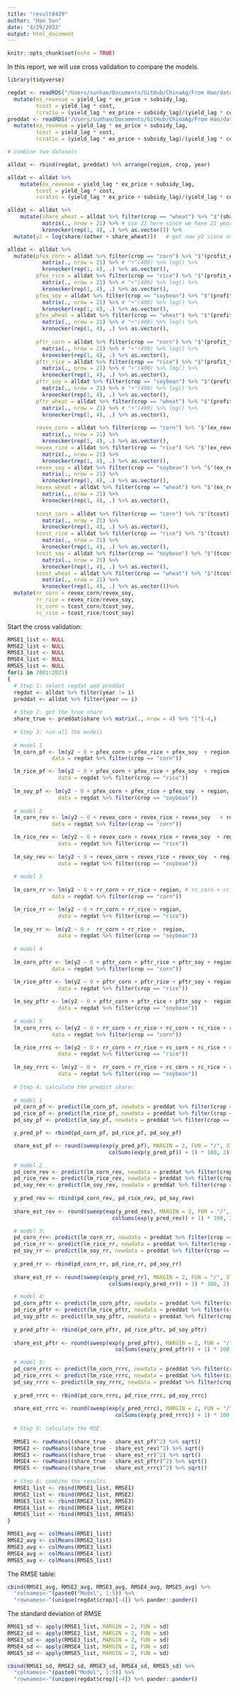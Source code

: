 ```yaml
---
title: "result0429"
author: "Hao Sun"
date: "4/29/2023"
output: html_document
---
```


```r
knitr::opts_chunk$set(echo = TRUE)
```

In this report, we will use cross validation to compare the models.

```r
library(tidyverse)

regdat <- readRDS("/Users/sunhao/Documents/GitHub/ChinaAg/From Hao/data/dongbei/regdat.rds") %>% 
  mutate(ex_revenue = yield_lag * ex_price + subsidy_lag, 
         tcost = yield_lag * cost,
         rcratio = (yield_lag * ex_price + subsidy_lag)/(yield_lag * cost))
preddat <- readRDS("/Users/sunhao/Documents/GitHub/ChinaAg/From Hao/data/dongbei/preddat.rds") %>% 
  mutate(ex_revenue = yield_lag * ex_price + subsidy_lag,
         tcost = yield_lag * cost,
         rcratio = (yield_lag * ex_price + subsidy_lag)/(yield_lag * cost))

# combine two datasets

alldat <- rbind(regdat, preddat) %>% arrange(region, crop, year)

alldat <- alldat %>% 
    mutate(ex_revenue = yield_lag * ex_price + subsidy_lag, 
         tcost = yield_lag * cost,
         rcratio = (yield_lag * ex_price + subsidy_lag)/(yield_lag * cost))

alldat <- alldat %>% 
    mutate(share_wheat = alldat %>% filter(crop == "wheat") %>% "$"(share) %>% 
           matrix(., nrow = 21) %>% # use 21 here since we have 21 years 
           kronecker(rep(1, 4), .) %>% as.vector()) %>% 
  mutate(y2 = log(share/(other + share_wheat)))   # get new y2 since now we combine other

alldat <- alldat %>% 
  mutate(pfex_corn = alldat %>% filter(crop == "corn") %>% "$"(profit_ex) %>% 
           matrix(., nrow = 21) %>% # "+"(400) %>% log() %>% 
           kronecker(rep(1, 4), .) %>% as.vector(), 
         pfex_rice = alldat %>% filter(crop == "rice") %>% "$"(profit_ex) %>% 
           matrix(., nrow = 21) %>% # "+"(400) %>% log() %>% 
           kronecker(rep(1, 4), .) %>% as.vector(), 
         pfex_soy = alldat %>% filter(crop == "soybean") %>% "$"(profit_ex) %>% 
           matrix(., nrow = 21) %>% # "+"(400) %>% log() %>% 
           kronecker(rep(1, 4), .) %>% as.vector(), 
         pfex_wheat = alldat %>% filter(crop == "wheat") %>% "$"(profit_ex) %>% 
           matrix(., nrow = 21) %>% # "+"(400) %>% log() %>% 
           kronecker(rep(1, 4), .) %>% as.vector(),
         
         pftr_corn = alldat %>% filter(crop == "corn") %>% "$"(profit_true_lag) %>% 
           matrix(., nrow = 21) %>% # "+"(400) %>% log() %>% 
           kronecker(rep(1, 4), .) %>% as.vector(), 
         pftr_rice = alldat %>% filter(crop == "rice") %>% "$"(profit_true_lag) %>% 
           matrix(., nrow = 21) %>% # "+"(400) %>% log() %>% 
           kronecker(rep(1, 4), .) %>% as.vector(), 
         pftr_soy = alldat %>% filter(crop == "soybean") %>% "$"(profit_true_lag) %>% 
           matrix(., nrow = 21) %>% # "+"(400) %>% log() %>% 
           kronecker(rep(1, 4), .) %>% as.vector(), 
         pftr_wheat = alldat %>% filter(crop == "wheat") %>% "$"(profit_true_lag) %>% 
           matrix(., nrow = 21) %>% # "+"(400) %>% log() %>% 
           kronecker(rep(1, 4), .) %>% as.vector(),
         
         revex_corn = alldat %>% filter(crop == "corn") %>% "$"(ex_revenue) %>% 
           matrix(., nrow = 21) %>% 
           kronecker(rep(1, 4), .) %>% as.vector(), 
         revex_rice = alldat %>% filter(crop == "rice") %>% "$"(ex_revenue) %>% 
           matrix(., nrow = 21) %>% 
           kronecker(rep(1, 4), .) %>% as.vector(),
         revex_soy = alldat %>% filter(crop == "soybean") %>% "$"(ex_revenue) %>% 
           matrix(., nrow = 21) %>% 
           kronecker(rep(1, 4), .) %>% as.vector(), 
         revex_wheat = alldat %>% filter(crop == "wheat") %>% "$"(ex_revenue) %>% 
           matrix(., nrow = 21) %>% 
           kronecker(rep(1, 4), .) %>% as.vector(),
         
         tcost_corn = alldat %>% filter(crop == "corn") %>% "$"(tcost) %>% 
           matrix(., nrow = 21) %>% 
           kronecker(rep(1, 4), .) %>% as.vector(), 
         tcost_rice = alldat %>% filter(crop == "rice") %>% "$"(tcost) %>% 
           matrix(., nrow = 21) %>% 
           kronecker(rep(1, 4), .) %>% as.vector(),
         tcost_soy = alldat %>% filter(crop == "soybean") %>% "$"(tcost) %>% 
           matrix(., nrow = 21) %>% 
           kronecker(rep(1, 4), .) %>% as.vector(), 
         tcost_wheat = alldat %>% filter(crop == "wheat") %>% "$"(tcost) %>% 
           matrix(., nrow = 21) %>% 
           kronecker(rep(1, 4), .) %>% as.vector())%>% 
  mutate(rr_corn = revex_corn/revex_soy, 
         rr_rice = revex_rice/revex_soy,
         rc_corn = tcost_corn/tcost_soy, 
         rc_rice = tcost_rice/tcost_soy)
```


Start the cross validation: 

```r
RMSE1_list <- NULL
RMSE2_list <- NULL
RMSE3_list <- NULL
RMSE4_list <- NULL
RMSE5_list <- NULL
for(i in 2001:2021)
{
  # Step 1: select regdat and preddat
  regdat <- alldat %>% filter(year != i)
  preddat <- alldat %>% filter(year == i)
  
  # Step 2: get the true share 
  share_true <- preddat$share %>% matrix(., nrow = 4) %>% "["(-4,)
 
  # Step 3: run all the models 
  
  # model 1
  lm_corn_pf <- lm(y2 ~ 0 + pfex_corn + pfex_rice + pfex_soy  + region,
              data = regdat %>% filter(crop == "corn"))

  lm_rice_pf <- lm(y2 ~ 0 + pfex_corn + pfex_rice + pfex_soy  + region,
                data = regdat %>% filter(crop == "rice"))
  
  lm_soy_pf <- lm(y2 ~ 0 + pfex_corn + pfex_rice + pfex_soy  + region,
                data = regdat %>% filter(crop == "soybean"))
  
  # model 2
  lm_corn_rev <- lm(y2 ~ 0 + revex_corn + revex_rice + revex_soy   + region,
              data = regdat %>% filter(crop == "corn"))

  lm_rice_rev <- lm(y2 ~ 0 + revex_corn + revex_rice + revex_soy  + region,
                data = regdat %>% filter(crop == "rice"))
  
  lm_soy_rev <- lm(y2 ~ 0 + revex_corn + revex_rice + revex_soy  + region,
                data = regdat %>% filter(crop == "soybean"))
  
  # model 3
  
  lm_corn_rr <- lm(y2 ~ 0 + rr_corn + rr_rice + region, # rc_corn + rc_rice + rc_soy + 
              data = regdat %>% filter(crop == "corn"))

  lm_rice_rr <- lm(y2 ~ 0 + rr_corn + rr_rice + region,
                data = regdat %>% filter(crop == "rice"))
  
  lm_soy_rr <- lm(y2 ~ 0 +  rr_corn + rr_rice +  region,
                data = regdat %>% filter(crop == "soybean"))
  
  # model 4
  
  lm_corn_pftr <- lm(y2 ~ 0 + pftr_corn + pftr_rice + pftr_soy + region,
              data = regdat %>% filter(crop == "corn"))

  lm_rice_pftr <- lm(y2 ~ 0 + pftr_corn + pftr_rice + pftr_soy + region,
                data = regdat %>% filter(crop == "rice"))
  
  lm_soy_pftr <- lm(y2 ~ 0 + pftr_corn + pftr_rice + pftr_soy +  region,
                data = regdat %>% filter(crop == "soybean"))
  
  # model 5
  lm_corn_rrrc <- lm(y2 ~ 0 + rr_corn + rr_rice + rc_corn + rc_rice + region, # rc_corn + rc_rice + rc_soy + 
              data = regdat %>% filter(crop == "corn"))

  lm_rice_rrrc <- lm(y2 ~ 0 + rr_corn + rr_rice + rc_corn + rc_rice + region,
                data = regdat %>% filter(crop == "rice"))
  
  lm_soy_rrrc <- lm(y2 ~ 0 +  rr_corn + rr_rice + rc_corn + rc_rice + region,
                data = regdat %>% filter(crop == "soybean"))
  
  # Step 4: calculate the predict share: 
  
  # model 1
  pd_corn_pf <- predict(lm_corn_pf, newdata = preddat %>% filter(crop == "corn"))
  pd_rice_pf <- predict(lm_rice_pf, newdata = preddat %>% filter(crop == "rice"))
  pd_soy_pf <- predict(lm_soy_pf, newdata = preddat %>% filter(crop == "soybean"))

  y_pred_pf <- rbind(pd_corn_pf, pd_rice_pf, pd_soy_pf)

  share_est_pf <- round(sweep(exp(y_pred_pf), MARGIN = 2, FUN = "/", STATS =
                                colSums(exp(y_pred_pf)) + 1) * 100, 2)

  # model 2
  pd_corn_rev <- predict(lm_corn_rev, newdata = preddat %>% filter(crop == "corn"))
  pd_rice_rev <- predict(lm_rice_rev, newdata = preddat %>% filter(crop == "rice"))
  pd_soy_rev <- predict(lm_soy_rev, newdata = preddat %>% filter(crop == "soybean"))
  
  y_pred_rev <- rbind(pd_corn_rev, pd_rice_rev, pd_soy_rev)
  
  share_est_rev <- round(sweep(exp(y_pred_rev), MARGIN = 2, FUN = "/", STATS =
                                 colSums(exp(y_pred_rev)) + 1) * 100, 2)

  # model 3: 
  pd_corn_rr<- predict(lm_corn_rr, newdata = preddat %>% filter(crop == "corn"))
  pd_rice_rr <- predict(lm_rice_rr, newdata = preddat %>% filter(crop == "rice"))
  pd_soy_rr <- predict(lm_soy_rr, newdata = preddat %>% filter(crop == "soybean"))
  
  y_pred_rr <- rbind(pd_corn_rr, pd_rice_rr, pd_soy_rr)
  
  share_est_rr <- round(sweep(exp(y_pred_rr), MARGIN = 2, FUN = "/", STATS =
                                colSums(exp(y_pred_rr)) + 1) * 100, 2)

  # model 4: 
  pd_corn_pftr <- predict(lm_corn_pftr, newdata = preddat %>% filter(crop == "corn"))
  pd_rice_pftr <- predict(lm_rice_pftr, newdata = preddat %>% filter(crop == "rice"))
  pd_soy_pftr <- predict(lm_soy_pftr, newdata = preddat %>% filter(crop == "soybean"))
  
  y_pred_pftr <- rbind(pd_corn_pftr, pd_rice_pftr, pd_soy_pftr)
  
  share_est_pftr <- round(sweep(exp(y_pred_pftr), MARGIN = 2, FUN = "/", STATS =
                                  colSums(exp(y_pred_pftr)) + 1) * 100, 2)

  # model 5: 
  pd_corn_rrrc <- predict(lm_corn_rrrc, newdata = preddat %>% filter(crop == "corn"))
  pd_rice_rrrc <- predict(lm_rice_rrrc, newdata = preddat %>% filter(crop == "rice"))
  pd_soy_rrrc <- predict(lm_soy_rrrc, newdata = preddat %>% filter(crop == "soybean"))
  
  y_pred_rrrc <- rbind(pd_corn_rrrc, pd_rice_rrrc, pd_soy_rrrc)
  
  share_est_rrrc <- round(sweep(exp(y_pred_rrrc), MARGIN = 2, FUN = "/", STATS =
                                  colSums(exp(y_pred_rrrc)) + 1) * 100, 2)
  
  # Step 5: calculate the MSE 
  
  RMSE1 <- rowMeans((share_true - share_est_pf)^2) %>% sqrt()
  RMSE2 <- rowMeans((share_true - share_est_rev)^2) %>% sqrt()
  RMSE3 <- rowMeans((share_true - share_est_rr)^2) %>% sqrt()
  RMSE4 <- rowMeans((share_true - share_est_pftr)^2) %>% sqrt()
  RMSE5 <- rowMeans((share_true - share_est_rrrc)^2) %>% sqrt()
  
  # Step 6: combine the results 
  RMSE1_list <- rbind(RMSE1_list, RMSE1)
  RMSE2_list <- rbind(RMSE2_list, RMSE2)
  RMSE3_list <- rbind(RMSE3_list, RMSE3)
  RMSE4_list <- rbind(RMSE4_list, RMSE4)
  RMSE5_list <- rbind(RMSE5_list, RMSE5)
}

RMSE1_avg <- colMeans(RMSE1_list)
RMSE2_avg <- colMeans(RMSE2_list)
RMSE3_avg <- colMeans(RMSE3_list)
RMSE4_avg <- colMeans(RMSE4_list)
RMSE5_avg <- colMeans(RMSE5_list)
```

The RMSE table: 

```r
cbind(RMSE1_avg, RMSE2_avg, RMSE3_avg, RMSE4_avg, RMSE5_avg) %>% 
  "colnames<-"(paste0("Model", 1:5)) %>% 
  "rownames<-"(unique(regdat$crop)[-4]) %>% pander::pander() 
```

The standard deviation of RMSE 

```r
RMSE1_sd <- apply(RMSE1_list, MARGIN = 2, FUN = sd)
RMSE2_sd <- apply(RMSE2_list, MARGIN = 2, FUN = sd)
RMSE3_sd <- apply(RMSE3_list, MARGIN = 2, FUN = sd)
RMSE4_sd <- apply(RMSE4_list, MARGIN = 2, FUN = sd)
RMSE5_sd <- apply(RMSE5_list, MARGIN = 2, FUN = sd)

cbind(RMSE1_sd, RMSE2_sd, RMSE3_sd, RMSE4_sd, RMSE5_sd) %>% 
  "colnames<-"(paste0("Model", 1:5)) %>% 
  "rownames<-"(unique(regdat$crop)[-4]) %>% pander::pander() 
```


